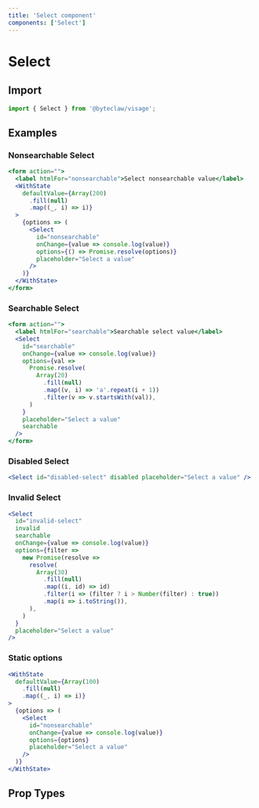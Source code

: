 ```yaml
---
title: 'Select component'
components: ['Select']
---
```


# Select

## Import

```js transpile=false
import { Select } from '@byteclaw/visage';
```

## Examples

### Nonsearchable Select

```jsx live=true
<form action="">
  <label htmlFor="nonsearchable">Select nonsearchable value</label>
  <WithState
    defaultValue={Array(200)
      .fill(null)
      .map((_, i) => i)}
  >
    {options => (
      <Select
        id="nonsearchable"
        onChange={value => console.log(value)}
        options={() => Promise.resolve(options)}
        placeholder="Select a value"
      />
    )}
  </WithState>
</form>
```

### Searchable Select

```jsx live=true
<form action="">
  <label htmlFor="searchable">Searchable select value</label>
  <Select
    id="searchable"
    onChange={value => console.log(value)}
    options={val =>
      Promise.resolve(
        Array(20)
          .fill(null)
          .map((v, i) => 'a'.repeat(i + 1))
          .filter(v => v.startsWith(val)),
      )
    }
    placeholder="Select a value"
    searchable
  />
</form>
```

### Disabled Select

```jsx live=true
<Select id="disabled-select" disabled placeholder="Select a value" />
```

### Invalid Select

```jsx live=true
<Select
  id="invalid-select"
  invalid
  searchable
  onChange={value => console.log(value)}
  options={filter =>
    new Promise(resolve =>
      resolve(
        Array(30)
          .fill(null)
          .map((i, id) => id)
          .filter(i => (filter ? i > Number(filter) : true))
          .map(i => i.toString()),
      ),
    )
  }
  placeholder="Select a value"
/>
```

### Static options

```jsx live=true
<WithState
  defaultValue={Array(100)
    .fill(null)
    .map((_, i) => i)}
>
  {options => (
    <Select
      id="nonsearchable"
      onChange={value => console.log(value)}
      options={options}
      placeholder="Select a value"
    />
  )}
</WithState>
```

## Prop Types

<PropTypes component="Select" />
